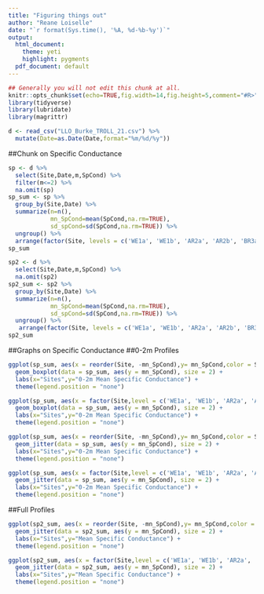 ---
title: "Figuring things out"
author: "Reane Loiselle"
date: "`r format(Sys.time(), '%A, %d-%b-%y')`"
output:
  html_document:
    theme: yeti
    highlight: pygments
  pdf_document: default
---

```{r setup, echo=FALSE, message=FALSE, warning=FALSE, results="hide"}
## Generally you will not edit this chunk at all.
knitr::opts_chunk$set(echo=TRUE,fig.width=14,fig.height=5,comment="#R>")
library(tidyverse)
library(lubridate)
library(magrittr)
```

<!---- set working directory ---->
```{r,echo=FALSE}
d <- read_csv("LLO_Burke_TROLL_21.csv") %>%
  mutate(Date=as.Date(Date,format="%m/%d/%y"))
```

##Chunk on Specific Conductance
```{r, results='hide'}
sp <- d %>%
  select(Site,Date,m,SpCond) %>%
  filter(m<=2) %>%
  na.omit(sp)
sp_sum <- sp %>%
  group_by(Site,Date) %>%
  summarize(n=n(),
            mn_SpCond=mean(SpCond,na.rm=TRUE),
            sd_spCond=sd(SpCond,na.rm=TRUE)) %>%
  ungroup() %>%
  arrange(factor(Site, levels = c('WE1a', 'WE1b', 'AR2a', 'AR2b', 'BR3a', 'BR3b', 'BR3c',"FR4a","FR4b","FR4c","Bbay","LLO4","SBay","MB5a","MB5c","SCav","6a","6b","7a","7b","8a","8b","9a","CB10","CB11","10a","CB1","CB3","11a","11b","11c")))
sp_sum

sp2 <- d %>%
  select(Site,Date,m,SpCond) %>%
  na.omit(sp2)
sp2_sum <- sp2 %>%
  group_by(Site,Date) %>%
  summarize(n=n(),
            mn_SpCond=mean(SpCond,na.rm=TRUE),
            sd_spCond=sd(SpCond,na.rm=TRUE)) %>%
  ungroup() %>%
   arrange(factor(Site, levels = c('WE1a', 'WE1b', 'AR2a', 'AR2b', 'BR3a', 'BR3b', 'BR3c',"FR4a","FR4b","FR4c","Bbay","LLO4","SBay","MB5a","MB5c","SCav","6a","6b","7a","7b","8a","8b","9a","CB10","CB11","10a","CB1","CB3","11a","11b","11c")))
sp2_sum

```
##Graphs on Specific Conductance
##0-2m Profiles
```{r}
ggplot(sp_sum, aes(x = reorder(Site, -mn_SpCond),y= mn_SpCond,color = Site)) +
  geom_boxplot(data = sp_sum, aes(y = mn_SpCond), size = 2) +
  labs(x="Sites",y="0-2m Mean Specific Conductance") +
  theme(legend.position = "none") 

ggplot(sp_sum, aes(x = factor(Site,level = c('WE1a', 'WE1b', 'AR2a', 'AR2b', 'BR3a', 'BR3b', 'BR3c',"FR4a","FR4b","FR4c","Bbay","LLO4","SBay","MB5a","MB5c","SCav","6a","6b","7a","7b","8a","8b","9a","CB10","CB11","10a","CB1","CB3","11a","11b","11c")),y= mn_SpCond,color = Site)) +
  geom_boxplot(data = sp_sum, aes(y = mn_SpCond), size = 2) +
  labs(x="Sites",y="0-2m Mean Specific Conductance") +
  theme(legend.position = "none")
```

```{r, echo=FALSE}
ggplot(sp_sum, aes(x = reorder(Site, -mn_SpCond),y= mn_SpCond,color = Site)) +
  geom_jitter(data = sp_sum, aes(y = mn_SpCond), size = 2) +
  labs(x="Sites",y="0-2m Mean Specific Conductance") +
  theme(legend.position = "none")

ggplot(sp_sum, aes(x = factor(Site,level = c('WE1a', 'WE1b', 'AR2a', 'AR2b', 'BR3a', 'BR3b', 'BR3c',"FR4a","FR4b","FR4c","Bbay","LLO4","SBay","MB5a","MB5c","SCav","6a","6b","7a","7b","8a","8b","9a","CB10","CB11","10a","CB1","CB3","11a","11b","11c")),y= mn_SpCond,color = Site)) +
  geom_jitter(data = sp_sum, aes(y = mn_SpCond), size = 2) +
  labs(x="Sites",y="0-2m Mean Specific Conductance") +
  theme(legend.position = "none")
```
##Full Profiles
```{r, echo=FALSE}
ggplot(sp2_sum, aes(x = reorder(Site, -mn_SpCond),y= mn_SpCond,color = Site)) +
  geom_jitter(data = sp2_sum, aes(y = mn_SpCond), size = 2) +
  labs(x="Sites",y="Mean Specific Conductance") +
  theme(legend.position = "none")

ggplot(sp2_sum, aes(x = factor(Site,level = c('WE1a', 'WE1b', 'AR2a', 'AR2b', 'BR3a', 'BR3b', 'BR3c',"FR4a","FR4b","FR4c","Bbay","LLO4","SBay","MB5a","MB5c","SCav","6a","6b","7a","7b","8a","8b","9a","CB10","CB11","10a","CB1","CB3","11a","11b","11c")),y= mn_SpCond,color = Site)) +
  geom_jitter(data = sp2_sum, aes(y = mn_SpCond), size = 2) +
  labs(x="Sites",y="Mean Specific Conductance") +
  theme(legend.position = "none")
```
